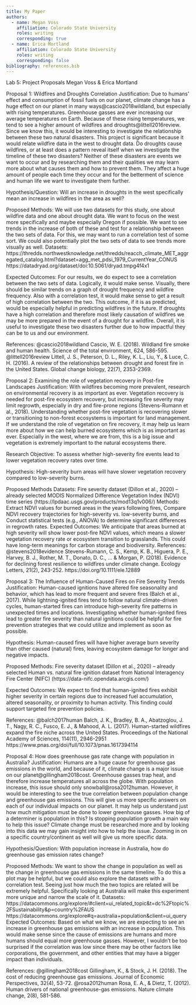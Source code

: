 ```yaml
---
title: My Paper
authors:
  - name: Megan Voss
    affiliation: Colorado State University
    roles: writing
    corresponding: true
  - name: Erica Mortland
    affiliation: Colorado State University
    roles: writing
    corresponding: false
bibliography: references.bib
---
```


Lab 5: Project Proposals
Megan Voss & Erica Mortland

Proposal 1: Wildfires and Droughts Correlation
Justification: 
	Due to humans’ effect and consumption of fossil fuels on our planet, climate change has a huge effect on our planet in many ways@cascio2018wildland, but especially with rising temperatures. Greenhouse gasses are ever increasing our average temperatures on Earth. Because of these rising temperatures, we tend to see a higher amount of wildfires and droughts@littell2016review. Since we know this, it would be interesting to investigate the relationship between these two natural disasters. This project is significant because it would relate wildfire data in the west to drought data. Do droughts cause wildfires, or at least does a pattern reveal itself when we investigate the timeline of these two disasters? Neither of these disasters are events we want to occur and by researching them and their qualities we may learn more about what causes them and how to prevent them. They affect a huge amount of people each time they occur and for the betterment of science and human life we want to investigate them further. 

Hypothesis/Question: Will an increase in droughts in the west specifically mean an increase in wildfires in the area as well?

Proposed Methods: 
	We will use two datasets for this study, one about wildfire data and one about drought data. We want to focus on the west more specifically and maybe especially Oregon if possible. We want to see trends in the increase of both of these and test for a relationship between the two sets of data. For this, we may want to run a correlation test of some sort. We could also potentially plot the two sets of data to see trends more visually as well. 
Datasets:
https://thredds.northwestknowledge.net/thredds/reacch_climate_MET_aggregated_catalog.html?dataset=agg_met_pdsi_1979_CurrentYear_CONUS 
https://datadryad.org/dataset/doi:10.5061/dryad.tmpg4f4x1 

Expected Outcomes: 
	For our results, we do expect to see a correlation between the two sets of data. Logically, it would make sense. Visually, there should be similar trends on a graph of drought frequency and wildfire frequency. Also with a correlation test, it would make sense to get a result of high correlation between the two. This outcome, if it is as predicted, would be especially helpful in predicting wildfires in the future. If droughts have a high correlation and therefore most likely causation of wildfires we may be more prepared in the event of a drought for a wildfire. Overall, it is useful to investigate these two disasters further due to how impactful they can be to us and our environment. 

References:
@cascio2018wildland 
Cascio, W. E. (2018). Wildland fire smoke and human health. Science of the total environment, 624, 586-595.
@littell2016review
Littell, J. S., Peterson, D. L., Riley, K. L., Liu, Y., & Luce, C. H. (2016). A review of the relationships between drought and forest fire in the United States. Global change biology, 22(7), 2353-2369.

Proposal 2: Examining the role of vegetation recovery in Post-fire Landscapes
Justification:
With wildfires becoming more prevalent, research on environmental recovery is as important as ever. Vegetation recovery is needed for post-fire ecosystem recovery, but increasing fire severity may limit regrowth, especially in dry and fire-prone regions (Stevens-Rumann et al., 2018). Understanding whether post-fire vegetation is recovering slower or transitioning to non-forest ecosystems is important for land management. If we understand the role of vegetation on fire recovery, it may help us learn more about how we can help burned ecosystems which is as important as ever. Especially in the west, where we are from, this is a big issue and vegetation is extremely important to the natural ecosystems there. 

Research Objective: To assess whether high-severity fire events lead to lower vegetation recovery rates over time.

Hypothesis: High-severity burn areas will have slower vegetation recovery compared to low-severity burns.

Proposed Methods
Datasets:
Fire severity dataset (Dillon et al., 2020) – already selected
MODIS Normalized Difference Vegetation Index (NDVI) time series (https://lpdaac.usgs.gov/products/mod13q1v006/)
Methods:
Extract NDVI values for burned areas in the years following fires, Compare NDVI recovery trajectories for high-severity vs. low-severity burns, and Conduct statistical tests (e.g., ANOVA) to determine significant differences in regrowth rates.
Expected Outcomes: We anticipate that areas burned at high severity will show lower post-fire NDVI values, which means a slower vegetation recovery rate or ecosystem transition to grasslands. This could have long-term meanings for carbon storage and biodiversity.
References:
@stevens2018evidence
Stevens-Rumann, C. S., Kemp, K. B., Higuera, P. E., Harvey, B. J., Rother, M. T., Donato, D. C., ... & Morgan, P. (2018). Evidence for declining forest resilience to wildfires under climate change. Ecology Letters, 21(2), 243-252. https://doi.org/10.1111/ele.12889

Proposal 3: The Influence of Human-Caused Fires on Fire Severity Trends
Justification: 
	Human-caused ignitions have altered fire seasonality and behavior, which has lead to more frequent and severe fires (Balch et al., 2017). While lightning-ignited fires tend to follow natural climate-driven cycles, human-started fires can introduce high-severity fire patterns in unexpected times and locations. Investigating whether human-ignited fires lead to greater fire severity than natural ignitions could be helpful for fire prevention strategies that we could utilize and implement as soon as possible.

Hypothesis: Human-caused fires will have higher average burn severity than other caused (natural) fires, leaving ecosystem damage for longer and negative impacts.

Proposed Methods: 
Fire severity dataset (Dillon et al., 2020) – already selected
Human vs. natural fire ignition dataset from National Interagency Fire Center (NIFC) (https://data-nifc.opendata.arcgis.com/)

Expected Outcomes: We expect to find that human-ignited fires exhibit higher severity in certain regions due to increased fuel accumulation, altered seasonality, or proximity to human activity. This finding could support targeted fire prevention policies.

References: 
@balch2017human
Balch, J. K., Bradley, B. A., Abatzoglou, J. T., Nagy, R. C., Fusco, E. J., & Mahood, A. L. (2017). Human-started wildfires expand the fire niche across the United States. Proceedings of the National Academy of Sciences, 114(11), 2946-2951 https://www.pnas.org/doi/full/10.1073/pnas.1617394114

Proposal 4: How does greenhouse gas rate change with population in Australia?
Justification: 
	Humans are a huge cause for greenhouse gas emissions in the world, and because of it, climate change is a major issue on our planet@gillingham2018cost. Greenhouse gasses trap heat, and therefore increase temperatures all across the globe. With population increase, this issue should only snowball@rosa2012human. However, it would be interesting to see the true correlation between population change and greenhouse gas emissions. This will give us more specific answers on each of our individual impacts on our planet. It may help us understand just how much mitigation must be done to lower greenhouse gasses. How big of a determiner is population in this? Is stopping population growth a main way to help this issue? Climate change must be researched more and by looking into this data we may gain insight into how to help the issue. Zooming in on a specific country/continent as well will give us more specific data.
	
Hypothesis/Question: With population increase in Australia, how do greenhouse gas emission rates change?

Proposed Methods: 
	We want to show the change in population as well as the change in greenhouse gas emissions in the same timeline. To do this a plot may be helpful, but we could also explore the datasets with a correlation test. Seeing just how much the two topics are related will be extremely helpful. Specifically looking at Australia will make this experiment more unique and narrow the scale of it.
Datasets:
https://datacommons.org/explore/#client=ui_related_topic&t=dc%2Ftopic%2FSustainability&p=country%2FAUS 
https://datacommons.org/explore#q=australia+population&client=ui_query 
Expected Outcomes: 
	Based on what we know, we are expecting to see an increase in greenhouse gas emissions with an increase in population. This would make sense since the cause of emissions are humans and more humans should equal more greenhouse gasses. However, I wouldn’t be too surprised if the correlation was low since there may be other factors like corporations, the government, and other entities that may have a bigger impact than individuals. 

References: 
@gillingham2018cost
Gillingham, K., & Stock, J. H. (2018). The cost of reducing greenhouse gas emissions. Journal of Economic Perspectives, 32(4), 53-72.
@rosa2012human
Rosa, E. A., & Dietz, T. (2012). Human drivers of national greenhouse-gas emissions. Nature climate change, 2(8), 581-586.






